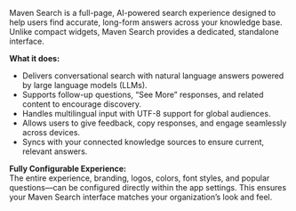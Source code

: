 Maven Search is a full-page, AI-powered search experience designed to help users find accurate, long-form answers across your knowledge base. Unlike compact widgets, Maven Search provides a dedicated, standalone interface.

**What it does:**

* Delivers conversational search with natural language answers powered by large language models (LLMs).  
* Supports follow-up questions, “See More” responses, and related content to encourage discovery.  
* Handles multilingual input with UTF-8 support for global audiences.  
* Allows users to give feedback, copy responses, and engage seamlessly across devices.  
* Syncs with your connected knowledge sources to ensure current, relevant answers.

**Fully Configurable Experience:**  
The entire experience, branding, logos, colors, font styles, and popular questions—can be configured directly within the app settings. This ensures your Maven Search interface matches your organization’s look and feel.
